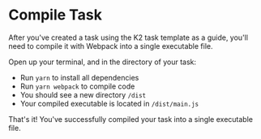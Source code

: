 
# Compile Task

After you've created a task using the K2 task template as a guide, you'll need to compile it with Webpack into a single executable file.

Open up your terminal, and in the directory of your task:
- Run `yarn` to install all dependencies
- Run `yarn webpack` to compile code
- You should see a new directory `/dist`
- Your compiled executable is located in `/dist/main.js`

That's it! You've successfully compiled your task into a single executable file.
